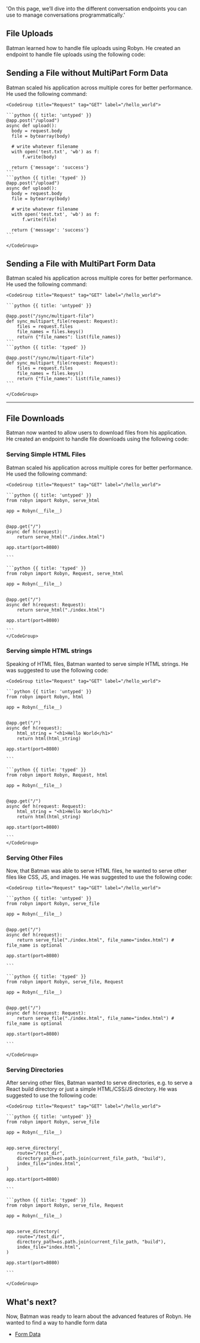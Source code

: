   'On this page, we’ll dive into the different conversation endpoints you can use to manage conversations programmatically.'

## File Uploads

Batman learned how to handle file uploads using Robyn. He created an endpoint to handle file uploads using the following code:


## Sending a File without MultiPart Form Data

<Row>
<Col>
Batman scaled his application across multiple cores for better performance. He used the following command:
</Col>
  <Col sticky>

    <CodeGroup title="Request" tag="GET" label="/hello_world">

    ```python {{ title: 'untyped' }}
    @app.post("/upload")
    async def upload():
      body = request.body
      file = bytearray(body)

      # write whatever filename
      with open('test.txt', 'wb') as f:
          f.write(body)

      return {'message': 'success'}
    ```
    ```python {{ title: 'typed' }}
    @app.post("/upload")
    async def upload():
      body = request.body
      file = bytearray(body)

      # write whatever filename
      with open('test.txt', 'wb') as f:
          f.write(file)

      return {'message': 'success'}
    ```

    </CodeGroup>
  </Col>
</Row>


## Sending a File with MultiPart Form Data

<Row>
<Col>
Batman scaled his application across multiple cores for better performance. He used the following command:
</Col>
  <Col sticky>

    <CodeGroup title="Request" tag="GET" label="/hello_world">

    ```python {{ title: 'untyped' }}

    @app.post("/sync/multipart-file")
    def sync_multipart_file(request: Request):
        files = request.files
        file_names = files.keys()
        return {"file_names": list(file_names)}
    ```
    ```python {{ title: 'typed' }}

    @app.post("/sync/multipart-file")
    def sync_multipart_file(request: Request):
        files = request.files
        file_names = files.keys()
        return {"file_names": list(file_names)}
    ```

    </CodeGroup>
  </Col>
</Row>

---

## File Downloads

Batman now wanted to allow users to download files from his application. He created an endpoint to handle file downloads using the following code:


### Serving Simple HTML Files

<Row>
<Col>
Batman scaled his application across multiple cores for better performance. He used the following command:
</Col>
  <Col sticky>

    <CodeGroup title="Request" tag="GET" label="/hello_world">

    ```python {{ title: 'untyped' }}
    from robyn import Robyn, serve_html

    app = Robyn(__file__)


    @app.get("/")
    async def h(request):
        return serve_html("./index.html")

    app.start(port=8080)

    ```

    ```python {{ title: 'typed' }}
    from robyn import Robyn, Request, serve_html

    app = Robyn(__file__)


    @app.get("/")
    async def h(request: Request):
        return serve_html("./index.html")

    app.start(port=8080)

    ```
    </CodeGroup>
  </Col>
</Row>


### Serving simple HTML strings

<Row>
<Col>
Speaking of HTML files, Batman wanted to serve simple HTML strings. He was suggested to use the following code:
</Col>
  <Col sticky>

    <CodeGroup title="Request" tag="GET" label="/hello_world">

    ```python {{ title: 'untyped' }}
    from robyn import Robyn, html

    app = Robyn(__file__)


    @app.get("/")
    async def h(request):
        html_string = "<h1>Hello World</h1>"
        return html(html_string)

    app.start(port=8080)

    ```

    ```python {{ title: 'typed' }}
    from robyn import Robyn, Request, html

    app = Robyn(__file__)


    @app.get("/")
    async def h(request: Request):
        html_string = "<h1>Hello World</h1>"
        return html(html_string)

    app.start(port=8080)

    ```
    </CodeGroup>
  </Col>
</Row>


### Serving Other Files


<Row>
<Col>
Now, that Batman was able to serve HTML files, he wanted to serve other files like CSS, JS, and images. He was suggested to use the following code:
</Col>
  <Col sticky>

    <CodeGroup title="Request" tag="GET" label="/hello_world">

    ```python {{ title: 'untyped' }}
    from robyn import Robyn, serve_file

    app = Robyn(__file__)


    @app.get("/")
    async def h(request):
        return serve_file("./index.html", file_name="index.html") # file_name is optional

    app.start(port=8080)

    ```

    ```python {{ title: 'typed' }}
    from robyn import Robyn, serve_file, Request

    app = Robyn(__file__)


    @app.get("/")
    async def h(request: Request):
        return serve_file("./index.html", file_name="index.html") # file_name is optional

    app.start(port=8080)

    ```

    </CodeGroup>
  </Col>
</Row>


### Serving Directories

<Row>
<Col>
After serving other files, Batman wanted to serve directories, e.g. to serve a React build directory or just a simple HTML/CSS/JS directory. He was suggested to use the following code:
</Col>
  <Col sticky>

    <CodeGroup title="Request" tag="GET" label="/hello_world">

    ```python {{ title: 'untyped' }}
    from robyn import Robyn, serve_file

    app = Robyn(__file__)


    app.serve_directory(
        route="/test_dir",
        directory_path=os.path.join(current_file_path, "build"),
        index_file="index.html",
    )

    app.start(port=8080)

    ```

    ```python {{ title: 'typed' }}
    from robyn import Robyn, serve_file, Request

    app = Robyn(__file__)


    app.serve_directory(
        route="/test_dir",
        directory_path=os.path.join(current_file_path, "build"),
        index_file="index.html",
    )

    app.start(port=8080)

    ```

    </CodeGroup>
  </Col>
</Row>


## What's next?

Now, Batman was ready to learn about the advanced features of Robyn. He wanted to find a way to handle form data

- [Form Data](/documentation/api_reference/form_data)



